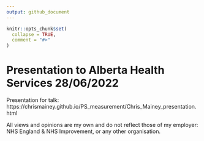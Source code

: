 ```yaml
---
output: github_document
---
```


<!-- README.md is generated from README.Rmd. Please edit that file -->

```r
knitr::opts_chunk$set(
  collapse = TRUE,
  comment = "#>"
)
```

# Presentation to Alberta Health Services 28/06/2022

Presentation for talk: https://chrismainey.github.io/PS_measurement/Chris_Mainey_presentation.html

All views and opinions are my own and do not reflect those of my employer: NHS England & NHS Improvement, or any other organisation.